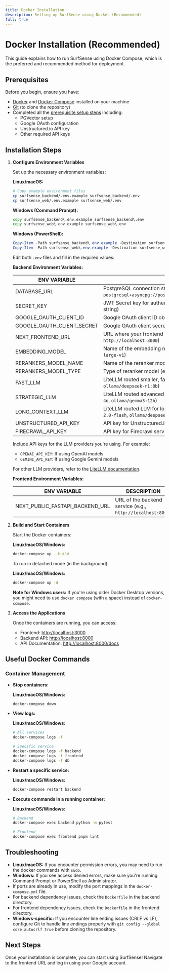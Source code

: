 ```yaml
---
title: Docker Installation
description: Setting up SurfSense using Docker (Recommended)
full: true
---
```


# Docker Installation (Recommended)

This guide explains how to run SurfSense using Docker Compose, which is the preferred and recommended method for deployment.

## Prerequisites

Before you begin, ensure you have:

- [Docker](https://docs.docker.com/get-docker/) and [Docker Compose](https://docs.docker.com/compose/install/) installed on your machine
- [Git](https://git-scm.com/downloads) (to clone the repository)
- Completed all the [prerequisite setup steps](/docs) including:
  - PGVector setup
  - Google OAuth configuration
  - Unstructured.io API key
  - Other required API keys

## Installation Steps

1. **Configure Environment Variables**
   
   Set up the necessary environment variables:
   
   **Linux/macOS:**
   ```bash
   # Copy example environment files
   cp surfsense_backend/.env.example surfsense_backend/.env
   cp surfsense_web/.env.example surfsense_web/.env
   ```
   
   **Windows (Command Prompt):**
   ```cmd
   copy surfsense_backend\.env.example surfsense_backend\.env
   copy surfsense_web\.env.example surfsense_web\.env
   ```
   
   **Windows (PowerShell):**
   ```powershell
   Copy-Item -Path surfsense_backend\.env.example -Destination surfsense_backend\.env
   Copy-Item -Path surfsense_web\.env.example -Destination surfsense_web\.env
   ```

   Edit both `.env` files and fill in the required values:

   **Backend Environment Variables:**

   | ENV VARIABLE | DESCRIPTION |
   |--------------|-------------|
   | DATABASE_URL | PostgreSQL connection string (e.g., `postgresql+asyncpg://postgres:postgres@localhost:5432/surfsense`) |
   | SECRET_KEY | JWT Secret key for authentication (should be a secure random string) |
   | GOOGLE_OAUTH_CLIENT_ID | Google OAuth client ID obtained from Google Cloud Console |
   | GOOGLE_OAUTH_CLIENT_SECRET | Google OAuth client secret obtained from Google Cloud Console |
   | NEXT_FRONTEND_URL | URL where your frontend application is hosted (e.g., `http://localhost:3000`) |
   | EMBEDDING_MODEL | Name of the embedding model (e.g., `mixedbread-ai/mxbai-embed-large-v1`) |
   | RERANKERS_MODEL_NAME | Name of the reranker model (e.g., `ms-marco-MiniLM-L-12-v2`) |
   | RERANKERS_MODEL_TYPE | Type of reranker model (e.g., `flashrank`) |
   | FAST_LLM | LiteLLM routed smaller, faster LLM (e.g., `openai/gpt-4o-mini`, `ollama/deepseek-r1:8b`) |
   | STRATEGIC_LLM | LiteLLM routed advanced LLM for complex tasks (e.g., `openai/gpt-4o`, `ollama/gemma3:12b`) |
   | LONG_CONTEXT_LLM | LiteLLM routed LLM for longer context windows (e.g., `gemini/gemini-2.0-flash`, `ollama/deepseek-r1:8b`) |
   | UNSTRUCTURED_API_KEY | API key for Unstructured.io service for document parsing |
   | FIRECRAWL_API_KEY | API key for Firecrawl service for web crawling |

   Include API keys for the LLM providers you're using. For example:
   - `OPENAI_API_KEY`: If using OpenAI models
   - `GEMINI_API_KEY`: If using Google Gemini models
   
   For other LLM providers, refer to the [LiteLLM documentation](https://docs.litellm.ai/docs/providers).

   **Frontend Environment Variables:**

   | ENV VARIABLE | DESCRIPTION |
   |--------------|-------------|
   | NEXT_PUBLIC_FASTAPI_BACKEND_URL | URL of the backend service (e.g., `http://localhost:8000`) |

2. **Build and Start Containers**
   
   Start the Docker containers:
   
   **Linux/macOS/Windows:**
   ```bash
   docker-compose up --build
   ```

   To run in detached mode (in the background):
   
   **Linux/macOS/Windows:**
   ```bash
   docker-compose up -d
   ```

   **Note for Windows users:** If you're using older Docker Desktop versions, you might need to use `docker compose` (with a space) instead of `docker-compose`.

3. **Access the Applications**
   
   Once the containers are running, you can access:
   - Frontend: [http://localhost:3000](http://localhost:3000)
   - Backend API: [http://localhost:8000](http://localhost:8000)
   - API Documentation: [http://localhost:8000/docs](http://localhost:8000/docs)

## Useful Docker Commands

### Container Management

- **Stop containers:**
  
  **Linux/macOS/Windows:**
  ```bash
  docker-compose down
  ```

- **View logs:**
  
  **Linux/macOS/Windows:**
  ```bash
  # All services
  docker-compose logs -f
  
  # Specific service
  docker-compose logs -f backend
  docker-compose logs -f frontend
  docker-compose logs -f db
  ```

- **Restart a specific service:**
  
  **Linux/macOS/Windows:**
  ```bash
  docker-compose restart backend
  ```

- **Execute commands in a running container:**
  
  **Linux/macOS/Windows:**
  ```bash
  # Backend
  docker-compose exec backend python -m pytest
  
  # Frontend
  docker-compose exec frontend pnpm lint
  ```

## Troubleshooting

- **Linux/macOS:** If you encounter permission errors, you may need to run the docker commands with `sudo`.
- **Windows:** If you see access denied errors, make sure you're running Command Prompt or PowerShell as Administrator.
- If ports are already in use, modify the port mappings in the `docker-compose.yml` file.
- For backend dependency issues, check the `Dockerfile` in the backend directory.
- For frontend dependency issues, check the `Dockerfile` in the frontend directory.
- **Windows-specific:** If you encounter line ending issues (CRLF vs LF), configure Git to handle line endings properly with `git config --global core.autocrlf true` before cloning the repository.

## Next Steps

Once your installation is complete, you can start using SurfSense! Navigate to the frontend URL and log in using your Google account. 